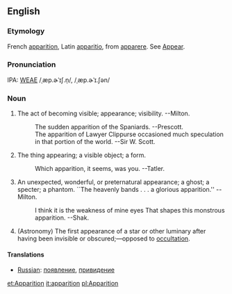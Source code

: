 ==English==
===Etymology===
French [[apparition]], Latin [[apparitio]], from [[apparere]].  See [[Appear]].

===Pronunciation===
IPA: [[WEAE]] /ˌæp.ɚˈɪʃ.n̩/, /ˌæp.ɚˈɪ.ʃən/

===Noun===
# The act of becoming visible; appearance; visibility. --Milton.
#:    The sudden apparition of the Spaniards. --Prescott.
#:    The apparition of Lawyer Clippurse occasioned much speculation in that portion of the world. --Sir W. Scott.
# The thing appearing; a visible object; a form.
#:    Which apparition, it seems, was you. --Tatler.
# An unexpected, wonderful, or preternatural appearance; a ghost; a specter; a phantom. ``The heavenly bands . . . a glorious apparition.'' --Milton.
#:    I think it is the weakness of mine eyes That shapes this monstrous apparition. --Shak.
# (Astronomy) The first appearance of a star or other luminary after having been invisible or obscured;&mdash;opposed to [[occultation]].
<!-- material copied from Webster's Revised Unabridged Dictionary (1913) -->

====Translations====
*[[Russian]]: [[появление]], [[привидение]]

[[et:Apparition]]
[[it:apparition]]
[[pl:Apparition]]